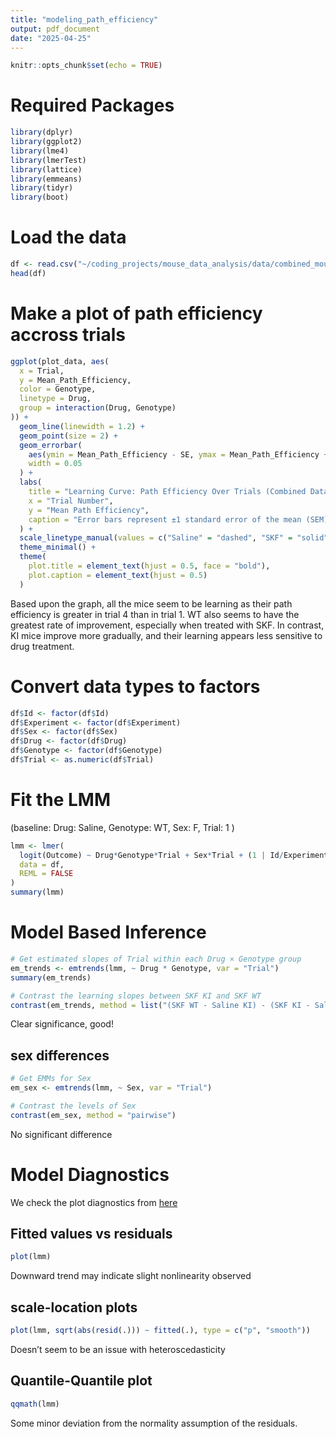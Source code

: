 ```yaml
---
title: "modeling_path_efficiency"
output: pdf_document
date: "2025-04-25"
---
```


```r
knitr::opts_chunk$set(echo = TRUE)
```

# Required Packages

```r
library(dplyr)
library(ggplot2)
library(lme4)
library(lmerTest)
library(lattice)
library(emmeans)
library(tidyr)
library(boot)

```

# Load the data

```r
df <- read.csv("~/coding_projects/mouse_data_analysis/data/combined_mouse_data.csv")
head(df)
```

# Make a plot of path efficiency accross trials


```r
ggplot(plot_data, aes(
  x = Trial,
  y = Mean_Path_Efficiency,
  color = Genotype,
  linetype = Drug,
  group = interaction(Drug, Genotype)
)) +
  geom_line(linewidth = 1.2) +
  geom_point(size = 2) + 
  geom_errorbar(
    aes(ymin = Mean_Path_Efficiency - SE, ymax = Mean_Path_Efficiency + SE),
    width = 0.05
  ) +
  labs(
    title = "Learning Curve: Path Efficiency Over Trials (Combined Dataset)",
    x = "Trial Number",
    y = "Mean Path Efficiency",
    caption = "Error bars represent ±1 standard error of the mean (SEM) across mice."
  ) +
  scale_linetype_manual(values = c("Saline" = "dashed", "SKF" = "solid")) +
  theme_minimal() +
  theme(
    plot.title = element_text(hjust = 0.5, face = "bold"),
    plot.caption = element_text(hjust = 0.5)
  )
```





Based upon the graph, all the mice seem to be learning as their path efficiency is greater in trial 4 than in trial 1. WT also seems to have the greatest rate of improvement, especially when treated with SKF. In contrast, KI mice improve more gradually, and their learning appears less sensitive to drug treatment.

# Convert data types to factors

```r
df$Id <- factor(df$Id)
df$Experiment <- factor(df$Experiment)
df$Sex <- factor(df$Sex)
df$Drug <- factor(df$Drug)
df$Genotype <- factor(df$Genotype)
df$Trial <- as.numeric(df$Trial)
```





# Fit the LMM
(baseline: Drug: Saline, Genotype: WT, Sex: F, Trial: 1 )
```r
lmm <- lmer(
  logit(Outcome) ~ Drug*Genotype*Trial + Sex*Trial + (1 | Id/Experiment),
  data = df,
  REML = FALSE
)
summary(lmm)
```


# Model Based Inference 



```r
# Get estimated slopes of Trial within each Drug × Genotype group
em_trends <- emtrends(lmm, ~ Drug * Genotype, var = "Trial")
summary(em_trends)
```


```r
# Contrast the learning slopes between SKF KI and SKF WT
contrast(em_trends, method = list("(SKF WT - Saline KI) - (SKF KI - Saline WT)" = c(1, -1, -1, 1)))
```
Clear significance, good! 


## sex differences 
```r
# Get EMMs for Sex
em_sex <- emtrends(lmm, ~ Sex, var = "Trial")

# Contrast the levels of Sex
contrast(em_sex, method = "pairwise")
```
No significant difference 

# Model Diagnostics

We check the plot diagnostics from [here](https://cran.r-project.org/web/packages/lme4/vignettes/lmer.pdf)

## Fitted values vs residuals

```r
plot(lmm)
```
Downward trend may indicate slight nonlinearity observed

## scale-location plots
```r
plot(lmm, sqrt(abs(resid(.))) ~ fitted(.), type = c("p", "smooth"))
```
Doesn't seem to be an issue with heteroscedasticity 


## Quantile-Quantile plot
```r
qqmath(lmm)
```
Some minor deviation from the normality assumption of the residuals. 





